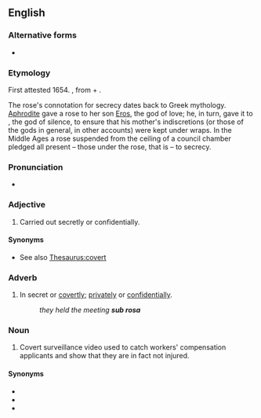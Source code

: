 ==English==
{{wikipedia}}

===Alternative forms===
* {{l|en|subrosa}} {{qualifier|noun}}

===Etymology===
First attested 1654. {{bor|en|la|sub rosā||under the rose}}, from {{m|la|sub||under}} + {{m|la|rosā||rose}}.

The rose's connotation for secrecy dates back to Greek mythology. [[Aphrodite]] gave a rose to her son [[Eros]], the god of love; he, in turn, gave it to {{w|Harpocrates}}, the god of silence, to ensure that his mother's indiscretions (or those of the gods in general, in other accounts) were kept under wraps. In the Middle Ages a rose suspended from the ceiling of a council chamber pledged all present – those under the rose, that is – to secrecy.

===Pronunciation===
* {{IPA|/ˌsʌb.ˈɹəʊ.zə/|lang=en}}

===Adjective===
{{head|en|adjective}}

# Carried out secretly or confidentially.

====Synonyms====
* See also [[Thesaurus:covert]]

===Adverb===
{{head|en|adverb}}

# In secret or [[covertly]]; [[privately]] or [[confidentially]].
#: ''they held the meeting '''sub rosa'''''

===Noun===
{{head|en|noun}}

# {{lb|en|slang|in workers' compensation cases}} Covert surveillance video used to catch workers' compensation applicants and show that they are in fact not injured.

====Synonyms====
* {{l|en|behind the scenes}}
* {{l|en|under the rose}}
* {{l|en|under the table}}